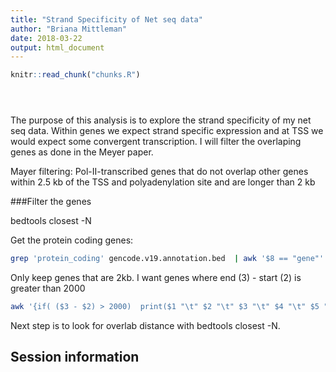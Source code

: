 ```yaml
---
title: "Strand Specificity of Net seq data"
author: "Briana Mittleman"
date: 2018-03-22
output: html_document
---
```


<!-- The file analysis/chunks.R contains chunks that define default settings
shared across the workflowr files. -->
```r
knitr::read_chunk("chunks.R")
```

<!-- Update knitr chunk options -->
```r
```

<!-- Insert the date the file was last updated -->
```r
```

<!-- Insert the code version (Git commit SHA1) if Git repository exists and R
 package git2r is installed -->
```r
```

<!-- Add your analysis here -->

The purpose of this analysis is to explore the strand specificity of my net seq data. Within genes we expect strand specific expression and at TSS we would expect some convergent transcription. I  will filter the overlaping genes as done in the Meyer paper.  

Mayer filtering: Pol-II-transcribed genes that do not overlap other genes within 2.5 kb of the TSS and polyadenylation site and are longer than 2 kb


###Filter the genes  

bedtools closest -N  


Get the protein coding genes:  
```bash
grep 'protein_coding' gencode.v19.annotation.bed  | awk '$8 == "gene"' |cut -f1-6  |sed 's/^chr//' >  gencode.v19.annotation.proteincodinggene.bed 
```

Only keep genes that are 2kb. I want genes where end (3) - start (2) is greater than 2000

```bash
awk '{if( ($3 - $2) > 2000)  print($1 "\t" $2 "\t" $3 "\t" $4 "\t" $5 "\t" $6)}' gencode.v19.annotation.proteincodinggene.bed > gencode.v19.annotation.proteincodinggene.2kb.bed
```

 
Next step is to look for overlab distance with bedtools closest -N.  



## Session information

<!-- Insert the session information into the document -->
```r
```

